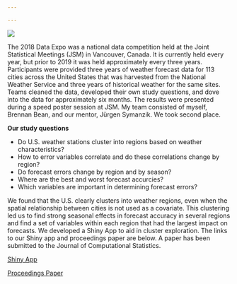 ```yaml
---

---
```


![](images/posts/data_expo_title.jpg)

The 2018 Data Expo was a national data competition held at the Joint Statistical 
Meetings (JSM) in Vancouver, Canada. It is currently held every year, but prior 
to 2019 it was held approximately every three years. Participants were provided 
three years of weather forecast data for 113 cities across the United States that 
was harvested from the National Weather Service and three years of historical 
weather for the same sites. Teams cleaned the data, developed their own study 
questions, and dove into the data for approximately six months. The results were 
presented during a speed poster session at JSM. My team consisted of myself, 
Brennan Bean, and our mentor, J&uuml;rgen Symanzik. We took second place.

**Our study questions**

* Do U.S. weather stations cluster into regions based on weather characteristics?
* How to error variables correlate and do these correlations change by region? 
* Do forecast errors change by region and by season?
* Where are the best and worst forecast accurcies?
* Which variables are important in determining forecast errors? 

We found that the U.S. clearly clusters into weather regions, even when 
the spatial relationship between cities is not used as a covariate. This 
clustering led us to find strong seasonal effects in forecast accuracy in 
several regions and find a set of variables within each region that had 
the largest impact on forecasts. We developed a Shiny App to aid in cluster 
exploration. The links to our Shiny app and proceedings paper are below. 
A paper has been submitted to the Journal of Computational Statistics. 

[Shiny App](https://jilllundell.shinyapps.io/finaldataexpoapp/)

[Proceedings Paper](https://www.researchgate.net/publication/337335002_Let's_Talk_About_the_Weather)


